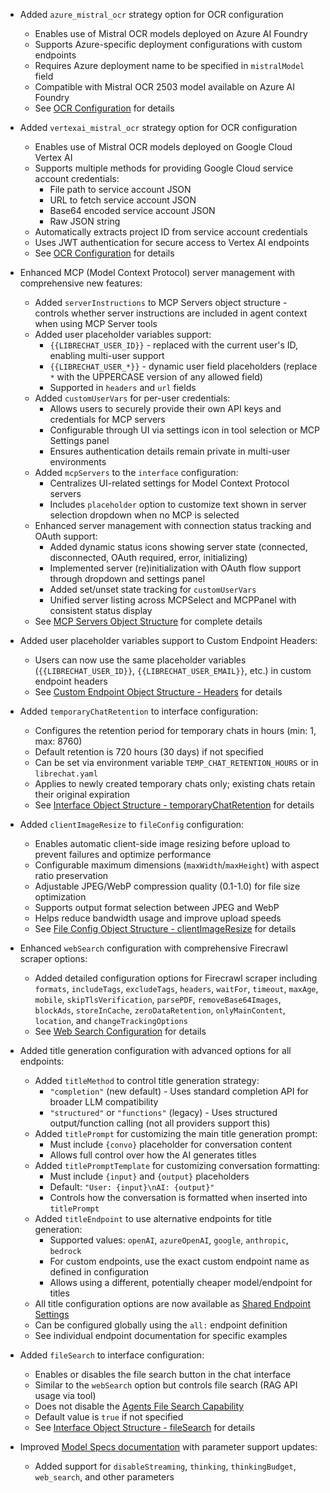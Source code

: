 - Added `azure_mistral_ocr` strategy option for OCR configuration
  - Enables use of Mistral OCR models deployed on Azure AI Foundry
  - Supports Azure-specific deployment configurations with custom endpoints
  - Requires Azure deployment name to be specified in `mistralModel` field
  - Compatible with Mistral OCR 2503 model available on Azure AI Foundry
  - See [OCR Configuration](/docs/configuration/librechat_yaml/object_structure/ocr) for details

- Added `vertexai_mistral_ocr` strategy option for OCR configuration
  - Enables use of Mistral OCR models deployed on Google Cloud Vertex AI
  - Supports multiple methods for providing Google Cloud service account credentials:
    - File path to service account JSON
    - URL to fetch service account JSON
    - Base64 encoded service account JSON
    - Raw JSON string
  - Automatically extracts project ID from service account credentials
  - Uses JWT authentication for secure access to Vertex AI endpoints
  - See [OCR Configuration](/docs/configuration/librechat_yaml/object_structure/ocr) for details

- Enhanced MCP (Model Context Protocol) server management with comprehensive new features:
  - Added `serverInstructions` to MCP Servers object structure - controls whether server instructions are included in agent context when using MCP Server tools
  - Added user placeholder variables support:
    - `{{LIBRECHAT_USER_ID}}` - replaced with the current user's ID, enabling multi-user support
    - `{{LIBRECHAT_USER_*}}` - dynamic user field placeholders (replace `*` with the UPPERCASE version of any allowed field)
    - Supported in `headers` and `url` fields
  - Added `customUserVars` for per-user credentials:
    - Allows users to securely provide their own API keys and credentials for MCP servers
    - Configurable through UI via settings icon in tool selection or MCP Settings panel
    - Ensures authentication details remain private in multi-user environments
  - Added `mcpServers` to the `interface` configuration:
    - Centralizes UI-related settings for Model Context Protocol servers
    - Includes `placeholder` option to customize text shown in server selection dropdown when no MCP is selected
  - Enhanced server management with connection status tracking and OAuth support:
    - Added dynamic status icons showing server state (connected, disconnected, OAuth required, error, initializing)
    - Implemented server (re)initialization with OAuth flow support through dropdown and settings panel
    - Added set/unset state tracking for `customUserVars`
    - Unified server listing across MCPSelect and MCPPanel with consistent status display
  - See [MCP Servers Object Structure](/docs/configuration/librechat_yaml/object_structure/mcp_servers) for complete details

- Added user placeholder variables support to Custom Endpoint Headers:
  - Users can now use the same placeholder variables (`{{LIBRECHAT_USER_ID}}`, `{{LIBRECHAT_USER_EMAIL}}`, etc.) in custom endpoint headers
  - See [Custom Endpoint Object Structure - Headers](/docs/configuration/librechat_yaml/object_structure/custom_endpoint#headers) for details

- Added `temporaryChatRetention` to interface configuration:
  - Configures the retention period for temporary chats in hours (min: 1, max: 8760)
  - Default retention is 720 hours (30 days) if not specified
  - Can be set via environment variable `TEMP_CHAT_RETENTION_HOURS` or in `librechat.yaml`
  - Applies to newly created temporary chats only; existing chats retain their original expiration
  - See [Interface Object Structure - temporaryChatRetention](/docs/configuration/librechat_yaml/object_structure/interface#temporarychatretention) for details

- Added `clientImageResize` to `fileConfig` configuration:
  - Enables automatic client-side image resizing before upload to prevent failures and optimize performance
  - Configurable maximum dimensions (`maxWidth`/`maxHeight`) with aspect ratio preservation
  - Adjustable JPEG/WebP compression quality (0.1-1.0) for file size optimization
  - Supports output format selection between JPEG and WebP
  - Helps reduce bandwidth usage and improve upload speeds
  - See [File Config Object Structure - clientImageResize](/docs/configuration/librechat_yaml/object_structure/file_config#clientimageresize) for details

- Enhanced `webSearch` configuration with comprehensive Firecrawl scraper options:
  - Added detailed configuration options for Firecrawl scraper including `formats`, `includeTags`, `excludeTags`, `headers`, `waitFor`, `timeout`, `maxAge`, `mobile`, `skipTlsVerification`, `parsePDF`, `removeBase64Images`, `blockAds`, `storeInCache`, `zeroDataRetention`, `onlyMainContent`, `location`, and `changeTrackingOptions`
  - See [Web Search Configuration](/docs/configuration/librechat_yaml/object_structure/web_search) for details

- Added title generation configuration with advanced options for all endpoints:
  - Added `titleMethod` to control title generation strategy:
    - `"completion"` (new default) - Uses standard completion API for broader LLM compatibility
    - `"structured"` or `"functions"` (legacy) - Uses structured output/function calling (not all providers support this)
  - Added `titlePrompt` for customizing the main title generation prompt:
    - Must include `{convo}` placeholder for conversation content
    - Allows full control over how the AI generates titles
  - Added `titlePromptTemplate` for customizing conversation formatting:
    - Must include `{input}` and `{output}` placeholders
    - Default: `"User: {input}\nAI: {output}"`
    - Controls how the conversation is formatted when inserted into `titlePrompt`
  - Added `titleEndpoint` to use alternative endpoints for title generation:
    - Supported values: `openAI`, `azureOpenAI`, `google`, `anthropic`, `bedrock`
    - For custom endpoints, use the exact custom endpoint name as defined in configuration
    - Allows using a different, potentially cheaper model/endpoint for titles
  - All title configuration options are now available as [Shared Endpoint Settings](/docs/configuration/librechat_yaml/object_structure/shared_endpoint_settings)
  - Can be configured globally using the `all:` endpoint definition
  - See individual endpoint documentation for specific examples

- Added `fileSearch` to interface configuration:
  - Enables or disables the file search button in the chat interface
  - Similar to the `webSearch` option but controls file search (RAG API usage via tool)
  - Does not disable the [Agents File Search Capability](/docs/features/agents#file-search)
  - Default value is `true` if not specified
  - See [Interface Object Structure - fileSearch](/docs/configuration/librechat_yaml/object_structure/interface#filesearch) for details

- Improved [Model Specs documentation](/docs/configuration/librechat_yaml/object_structure/model_specs) with parameter support updates:
  - Added support for `disableStreaming`, `thinking`, `thinkingBudget`, `web_search`, and other parameters
